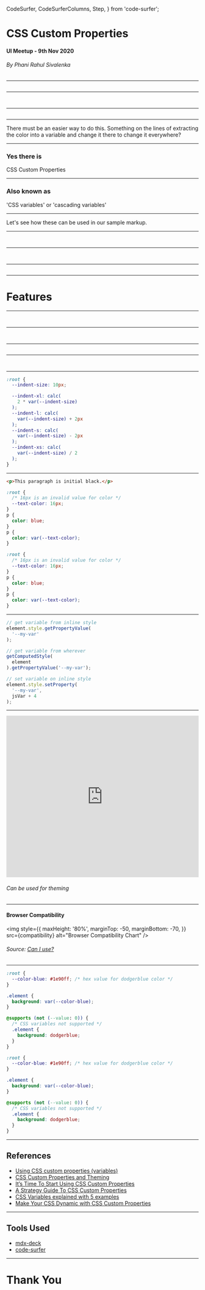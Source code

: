   CodeSurfer,
  CodeSurferColumns,
  Step,
} from 'code-surfer';



<Head>
  <title>
    CSS Custom Properties - UI Meetup -
    9th Nov 2020
  </title>
  <script
    async
    src="https://static.codepen.io/assets/embed/ei.js"
  ></script>
</Head>

# CSS Custom Properties

#### UI Meetup - 9th Nov 2020

###### By Phani Rahul Sivalenka

---

<CodeSurferColumns>

<Step subtitle="Let's start with a simple styled markup">

<PlainOldCss />

```html file=./code/plain-old-css.html

```

</Step>

</CodeSurferColumns>

---

<CodeSurferColumns>

<Step subtitle="And CSS for that markup">

<PlainOldCss />

```css file=./code/plain-old-css.module.css

```

</Step>

<Step subtitle="Notice the repetition in the CSS. The background color is set to `brown` in several places.">

<PlainOldCss />

```css 3,20,26,32 file=./code/plain-old-css.module.css

```

</Step>

</CodeSurferColumns>

---

<CodeSurferColumns>

<Step>

<Text
  padding={50}
  center={false}
  content="What if we want to change the background color to 'papayawhip'?"
/>

```css 3,20,26,32 file=./code/plain-old-css-1.css

```

</Step>

</CodeSurferColumns>

---

<CodeSurferColumns>

<Step>

<Text>
  There must be an easier way to do
  this. Something on the lines of
  extracting the color into a variable
  and change it there to change it
  everywhere?
</Text>

</Step>

</CodeSurferColumns>

---

### Yes there is

CSS Custom Properties

---

### Also known as

'CSS variables' or 'cascading variables'

---

Let's see how these can be used in our sample markup.

---

<CodeSurferColumns>

<Step subtitle="Declare a variable using `:root` pseudo-class ">

```css 1:3 file=./code/css-custom-properties.css

```

</Step>

<Step subtitle="Use that variable throughout using `var()` CSS function">

```css 7 file=./code/css-custom-properties.css

```

</Step>

</CodeSurferColumns>

---

<CodeSurferColumns>

<Step>

```css subtitle="Old" 3,20,26,32 file=./code/plain-old-css.module.css

```

```css 1:3,7,24,30,36 subtitle="New" file=./code/css-custom-properties.css

```

</Step>

</CodeSurferColumns>

---

<CodeSurferColumns>

<Step subtitle="This allows us to simply change the variable value to use throughout.">

<CustomProperties />

```css 2 file=./code/css-custom-properties-1-papaya.css

```

</Step>

</CodeSurferColumns>

---

# Features

---

<CodeSurferColumns>

<Step title="Inherit" subtitle="They do inherit. This means that if no value is set for a custom property on a given element, the value of its parent is used.">

<Inheritance />

```html file=./code/inheritance.html

```

```css file=./code/inheritance.module.css

```

</Step>

</CodeSurferColumns>

---

<CodeSurferColumns>

<Step title="Override" subtitle="Can be overriden">

<Inheritance1 />

```html file=./code/inheritance-1.html

```

```css file=./code/inheritance-1.module.css

```

</Step>

</CodeSurferColumns>

---

<CodeSurferColumns>

<Step title="Fallback" subtitle="Can give fallback values using `var()` function when the given variable is not defined">

```css file=./code/fallback-value.css

```

</Step>

</CodeSurferColumns>

---

<CodeSurferColumns>

<Step title="Can have multiple fallback values as well">

```css subtitle="✅ The right way" file=./code/multiple-fallback-values.css

```

```css subtitle="❌ The wrong way" file=./code/multiple-fallback-values-wrong-way.css

```

</Step>

</CodeSurferColumns>

---

<CodeSurferColumns>

<Step title="Runtime" subtitle="They are substituted/calculated at runtime. Which means we can use `calc()` function as seen above">

```css
:root {
  --indent-size: 10px;

  --indent-xl: calc(
    2 * var(--indent-size)
  );
  --indent-l: calc(
    var(--indent-size) + 2px
  );
  --indent-s: calc(
    var(--indent-size) - 2px
  );
  --indent-xs: calc(
    var(--indent-size) / 2
  );
}
```

</Step>

</CodeSurferColumns>

---

<CodeSurferColumns>

<Step title="Invalid Value Handling" subtitle="When invalid values are given, the value falls back to inherited value">

```html
<p>This paragraph is initial black.</p>
```

```css
:root {
  /* 16px is an invalid value for color */
  --text-color: 16px;
}
p {
  color: blue;
}
p {
  color: var(--text-color);
}
```

</Step>

<Step title="Invalid Value Handling" subtitle="The color value here falls back to inherited value which would be parent's color value or if no parent has a any colot defined it will root html color">

```css 6:8
:root {
  /* 16px is an invalid value for color */
  --text-color: 16px;
}
p {
  color: blue;
}
p {
  color: var(--text-color);
}
```

</Step>

</CodeSurferColumns>

---

<CodeSurferColumns>

<Step title="Use in JS" subtitle="Can be set/get using JavaScript">

```js
// get variable from inline style
element.style.getPropertyValue(
  '--my-var'
);

// get variable from wherever
getComputedStyle(
  element
).getPropertyValue('--my-var');

// set variable on inline style
element.style.setProperty(
  '--my-var',
  jsVar + 4
);
```

</Step>

</CodeSurferColumns>

---

<iframe
  height="422"
  style="width: 100%;"
  scrolling="no"
  title="Theming a site with CSS Custom Properties"
  src="https://codepen.io/chriscoyier/embed/ybgNKP?height=422&theme-id=dark&default-tab=css,result"
  frameborder="no"
  loading="lazy"
  allowtransparency="true"
  allowfullscreen="true"
>
  See the Pen{' '}
  <a href="https://codepen.io/chriscoyier/pen/ybgNKP">
    Theming a site with CSS Custom
    Properties
  </a>{' '}
  by Chris Coyier (
  <a href="https://codepen.io/chriscoyier">
    @chriscoyier
  </a>
  ) on{' '}
  <a href="https://codepen.io">
    CodePen
  </a>
  .
</iframe>

###### Can be used for theming

---

#### Browser Compatibility

<img
  style={{
    maxHeight: '80%',
    marginTop: -50,
    marginBottom: -70,
  }}
  src={compatibility}
  alt="Browser Compatibility Chart"
/>

###### Source: [Can I use?](<https://caniuse.com/?search=CSS%20Variables%20(Custom%20Properties)>)

---

<CodeSurferColumns>

<Step title="Compatibility Check" subtitle="Check compatibility using CSS `@supports` rule">

```css 9:14
:root {
  --color-blue: #1e90ff; /* hex value for dodgerblue color */
}

.element {
  background: var(--color-blue);
}

@supports (not (--value: 0)) {
  /* CSS variables not supported */
  .element {
    background: dodgerblue;
  }
}
```

</Step>

<Step subtitle="The complete code would look like this">

```css
:root {
  --color-blue: #1e90ff; /* hex value for dodgerblue color */
}

.element {
  background: var(--color-blue);
}

@supports (not (--value: 0)) {
  /* CSS variables not supported */
  .element {
    background: dodgerblue;
  }
}
```

</Step>

</CodeSurferColumns>

---

## References

- [Using CSS custom properties (variables)](https://developer.mozilla.org/en-US/docs/Web/CSS/Using_CSS_custom_properties)
- [CSS Custom Properties and Theming](https://css-tricks.com/css-custom-properties-theming/)
- [It’s Time To Start Using CSS Custom Properties](https://www.smashingmagazine.com/2017/04/start-using-css-custom-properties/)
- [A Strategy Guide To CSS Custom Properties](https://www.smashingmagazine.com/2018/05/css-custom-properties-strategy-guide/)
- [CSS Variables explained with 5 examples](https://codeburst.io/css-variables-explained-with-5-examples-84adaffaa5bd)
- [Make Your CSS Dynamic with CSS Custom Properties](https://www.toptal.com/front-end/dynamic-css-with-custom-properties)

---

## Tools Used

- [mdx-deck](https://github.com/jxnblk/mdx-deck)
- [code-surfer](https://github.com/pomber/code-surfer)

---

# Thank You
